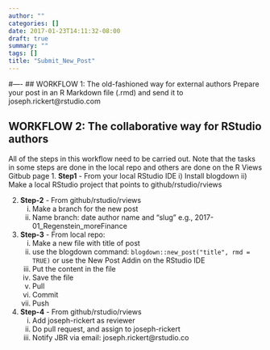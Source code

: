 ```yaml
---
author: ""
categories: []
date: 2017-01-23T14:11:32-08:00
draft: true
summary: ""
tags: []
title: "Submit_New_Post"
---
```

#----
## WORKFLOW 1: The old-fashioned way for external authors
Prepare your post in an R Markdown file (.rmd) and send it to joseph.rickert@rstudio.com

## WORKFLOW 2: The collaborative way for RStudio authors
All of the steps in this workflow need to be carried out. Note that the tasks in some steps are done in the local repo and others are done on the R Views Gitbub page
1. **Step1** - From your local RStudio IDE
    i)  Install blogdown
    ii) Make a local RStudio project that points to github/rstudio/rviews

2. **Step-2** - From github/rstudio/rviews
    i)  Make a branch for the new post
    ii)  Name branch: date author name and "slug" e.g., 2017-01_Regenstein_moreFinance

3. **Step-3** - From local repo:
    i)  Make a new file with title of post
    ii) use the blogdown command: `blogdown::new_post("title", rmd = TRUE)` or use the New Post Addin on the RStudio IDE
    iii) Put the content in the file
    iv)  Save the file
    v)  Pull
    vi)  Commit
    vii)  Push

4. **Step-4** - From github/rstudio/rviews
    i) Add joseph-rickert as reviewer
    ii) Do pull request, and assign to joseph-rickert
    iii) Notify JBR via email: joseph.rickert@rstudio.co

